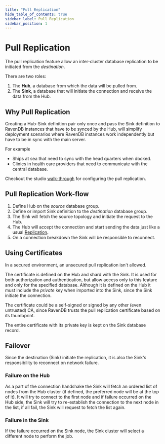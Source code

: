 ```yaml
---
title: "Pull Replication"
hide_table_of_contents: true
sidebar_label: Pull Replication
sidebar_position: 1
---
```



# Pull Replication

The pull replication feature allow an inter-cluster database replication to be initiated from the *destination*.

There are two roles:

1. The **Hub**, a database from which the data will be pulled from.
2. The **Sink**, a database that will initiate the connection and receive the data from the Hub.

## Why Pull Replication

Creating a Hub-Sink definition pair only once and pass the Sink definition to RavenDB instances that have to be synced by the Hub, will simplify deployment scenarios where RavenDB instances work independently but have to be in sync with the main server.  

For example 
- Ships at sea that need to sync with the head quarters when docked.
- Clinics in health care providers that need to communicate with the central database.

<Admonition type="info" title="Configure the Pull Replication via the Studio" id="configure-the-pull-replication-via-the-studio" href="#configure-the-pull-replication-via-the-studio">

Checkout the studio [walk-through](../../studio/database/tasks/ongoing-tasks/pull-replication.mdx) for configuring the pull replication.

</Admonition>

## Pull Replication Work-flow 

1. Define Hub on the _source_ database group.
2. Define or import Sink definition to the _destination_ database group.
3. The Sink will fetch the source topology and initiate the request to the Hub.
4. The Hub will accept the connection and start sending the data just like a usual [Replication](../../server/ongoing-tasks/external-replication.mdx).
5. On a connection breakdown the Sink will be responsible to reconnect. 

## Using Certificates

In a secured environment, an unsecured pull replication isn't allowed.

The certificate is defined on the Hub and shard with the Sink. 
It is used for both authorization and authentication, but allow access only to this feature and only for the specified database.
Although it is defined on the Hub it must include the _private_ key when imported into the Sink, since the Sink initiate the connection.  

The certificate could be a self-signed or signed by any other (even untrusted) CA, since RavenDB trusts the pull replication certificate based on its thumbprint.

<Admonition type="warning" title="Don't expose you database record" id="don-t-expose-you-database-record" href="#don-t-expose-you-database-record">

The entire certificate with its private key is kept on the Sink database record.

</Admonition>

## Failover

Since the destination (Sink) initiate the replication, it is also the Sink's responsibility to reconnect on network failure. 

### Failure on the Hub
As a part of the connection handshake the Sink will fetch an ordered list of nodes from the Hub cluster (if defined, the preferred node will be at the top of it). It will try to connect to the first node and if failure occurred on the Hub side, the Sink will try to re-establish the connection to the next node in the list, if all fail, the Sink will request to fetch the list again. 

### Failure in the Sink
If the failure occurred on the Sink node, the Sink cluster will select a different node to perform the job.

